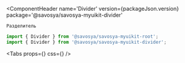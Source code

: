
<Meta title='Components/Divider' component={Divider} id='Divider'/>

<ComponentHeader
    name='Divider'
    version={packageJson.version}
    package='@savosya/savosya-myuikit-divider'
>
    Разделитель
</ComponentHeader>

```jsx
import { Divider } from '@savosya/savosya-myuikit-root';
import { Divider } from '@savosya/savosya-myuikit-divider';
```

<Canvas of={DividerStories.Sandbox} meta={DividerStories}/>

<Tabs
    props={<ArgsTable of={Divider}/>}
    css={<CSS/>}
/>
